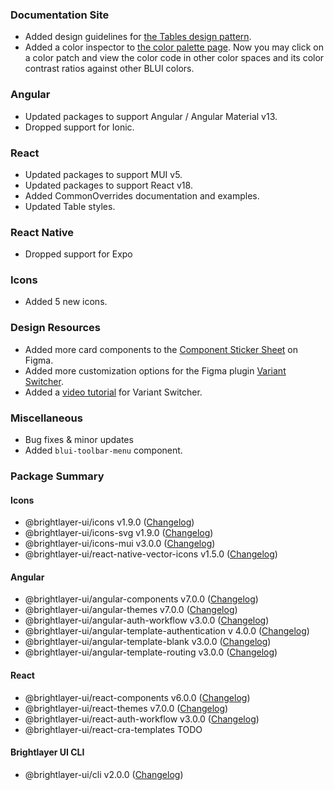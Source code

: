 ### Documentation Site

-   Added design guidelines for [the Tables design pattern](/patterns/tables).
-   Added a color inspector to [the color palette page](/style/color). Now you may click on a color patch and view the color code in other color spaces and its color contrast ratios against other BLUI colors.

### Angular

-   Updated packages to support Angular / Angular Material v13.
-   Dropped support for Ionic.

### React

-   Updated packages to support MUI v5.
-   Updated packages to support React v18.
-   Added CommonOverrides documentation and examples.
-   Updated Table styles.

### React Native

-   Dropped support for Expo

### Icons

-   Added 5 new icons.

### Design Resources

-   Added more card components to the [Component Sticker Sheet](https://www.figma.com/community/file/1024360297793425107) on Figma.
-   Added more customization options for the Figma plugin [Variant Switcher](https://www.figma.com/community/plugin/971482182464094790).
-   Added a [video tutorial](https://www.youtube.com/watch?v=JBiuas4_Occ) for Variant Switcher.

### Miscellaneous

-   Bug fixes & minor updates
-   Added `blui-toolbar-menu` component.

### Package Summary

#### Icons

-   @brightlayer-ui/icons v1.9.0 ([Changelog](https://github.com/brightlayer-ui/icons/blob/master/CHANGELOG.md))
-   @brightlayer-ui/icons-svg v1.9.0 ([Changelog](https://github.com/brightlayer-ui/icons/blob/master/CHANGELOG.md))
-   @brightlayer-ui/icons-mui v3.0.0 ([Changelog](https://github.com/brightlayer-ui/icons/blob/master/mui/CHANGELOG.md))
-   @brightlayer-ui/react-native-vector-icons v1.5.0 ([Changelog](https://github.com/brightlayer-ui/icons/blob/master/rn-vector/CHANGELOG.md))

#### Angular

-   @brightlayer-ui/angular-components v7.0.0 ([Changelog](https://github.com/brightlayer-ui/angular-component-library/blob/master/CHANGELOG.md))
-   @brightlayer-ui/angular-themes v7.0.0 ([Changelog](https://github.com/brightlayer-ui/angular-themes/blob/master/CHANGELOG.md))
-   @brightlayer-ui/angular-auth-workflow v3.0.0 ([Changelog](https://github.com/brightlayer-ui/angular-workflows/blob/master/login-workflow/CHANGELOG.md))
-   @brightlayer-ui/angular-template-authentication v 4.0.0 ([Changelog](https://github.com/brightlayer-ui/angular-cli-templates/blob/master/src/app/auth-workflow/CHANGELOG.md))
-   @brightlayer-ui/angular-template-blank v3.0.0 ([Changelog](https://github.com/brightlayer-ui/angular-cli-templates/blob/master/src/app/blank/CHANGELOG.md))
-   @brightlayer-ui/angular-template-routing v3.0.0 ([Changelog](https://github.com/brightlayer-ui/angular-cli-templates/blob/master/src/app/routing/CHANGELOG.md))

#### React

-   @brightlayer-ui/react-components v6.0.0 ([Changelog](https://github.com/brightlayer-ui/react-component-library/blob/master/CHANGELOG.md))
-   @brightlayer-ui/react-themes v7.0.0 ([Changelog](https://github.com/brightlayer-ui/react-themes/blob/master/CHANGELOG.md))
-   @brightlayer-ui/react-auth-workflow v3.0.0 ([Changelog](https://github.com/brightlayer-ui/react-workflows/blob/master/login-workflow/CHANGELOG.md))
-   @brightlayer-ui/react-cra-templates TODO

#### Brightlayer UI CLI

-   @brightlayer-ui/cli v2.0.0 ([Changelog](https://github.com/brightlayer-ui/brightlayer-ui-cli/blob/master/CHANGELOG.md))
